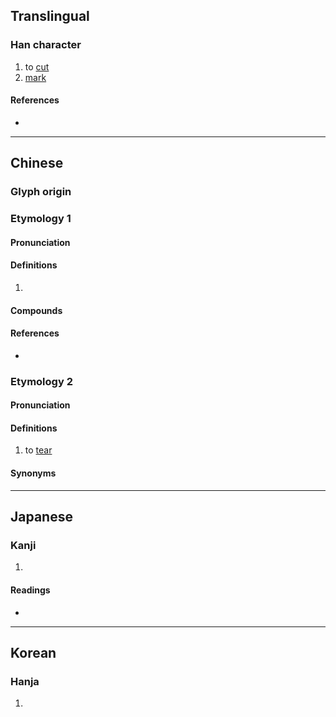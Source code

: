 {{character info}}
==Translingual==

===Han character===
{{Han char|rn=18|rad=刀|as=11|sn=13|four=58227|canj=JKMSH|ids=⿸𠩺刀}}

# to [[cut]]
# [[mark]]

====References====
* {{Han ref|kx=0143.240|dkj=02152|dj=0324.080|hdz=10352.070|uh=527A|ud=21114|bh=DCC6|bd=56518}}

----

==Chinese==
{{zh-forms}}

===Glyph origin===
{{Han etym}}

===Etymology 1===
====Pronunciation====
{{zh-pron
|m=lí
|c=lei4,lai5
|mc=y
|oc=y
|cat=
}}

====Definitions====
{{zh-hanzi}}

# {{rfdef|zh}}

====Compounds====
{{zh-der|剺面}}

====References====
* {{R:yue:mfccd}}

===Etymology 2===
{{zh-forms|alt=捸,褫}}

====Pronunciation====
{{zh-pron
|mn=lì
|mn-t=li3/ti3
}}

====Definitions====
{{zh-hanzi}} {{tlb|zh|Min Nan}}
# to [[tear]]
#: {{zh-x|剺{lì}破|to '''tear'''; to '''rip'''|MN}}

====Synonyms====
{{zh-dial|撕}}

----

==Japanese==

===Kanji===
{{ja-kanji|grade=|rs=刀11}}

# {{rfdef|ja|sort=刀11}}

====Readings====
* {{ja-readings|on=[[り]] (ri)|kun=[[はぐ]] (hagu), [[きる]] (kiru)}}

----

==Korean==

===Hanja===
{{ko-hanja|hangeul=리|rv=ri|mr=ri}}

# {{rfdef|ko|sort=刀11}}